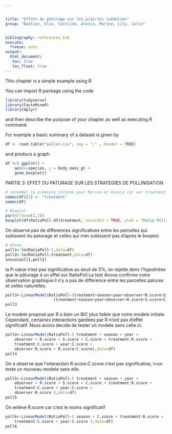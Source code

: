 ```yaml
---


title: "Effets du pâturage sur les prairies suédoises"
group: "Bastien, Elia, Caroline, Alexia, Marine, Lily, Julie" 


bibliography: references.bib
execute: 
  freeze: auto
output: 
  html_document:
   toc: true
   toc_float: true
---
```


This chapter is a simple example using R

You can import R package using the code

```r
library(tidyverse)
library(FactoMineR)
library(dplyr)
```


and then describe the purpose of your chapter as well as executing R command.


For example a basic summary of a dataset is given by 

```r
df <- read.table("pollen.csv", sep = ";" , header = TRUE)
```

and produce a graph

```r
df %>% ggplot() +
	aes(x=species, y = body_mass_g) +
	geom_boxplot()  
```


PARTIE 3: EFFET DU PATURAGE SUR LES STRATEGIES DE POLLINISATION

```r
# renommer la premiere colonne pour Marine et Alexia car var treatment est ?..treatment et pose pblm
names(df)[1] <- "treatment"
names(df)
```

```r
# Boxplot 
par(mfrow=c(1,2))
boxplot(df$RatioPoll~df$treatment, varwidth = TRUE, ylab = "Ratio Pollinisation", xlab = "treatment", col='blue', main = "")

```
On observe pas de differences significatives entre les parcelles qui subissent du paturage et celles qui n'en subissent pas d'apres le boxplot.

```r
# Anova
poll1<-lm(RatioPoll~1,data=df)
poll2<-lm(RatioPoll~treatment,data=df)
anova(poll1,poll2)
```

 la P-value n'est pas significative au seuil de 5%, on rejette donc l'hypothèse que le pâturage à un effet sur RatioPoll.Le test Anova confirme notre observation graphique:il n'y a pas de difference entre les parcelles patures et celles naturelles.

```r
poll3<-LinearModel(RatioPoll~(treatment+season+year+observer+R.score+S.score+C.score)*
                     (treatment+season+year+observer+R.score+S.score+C.score),data=df,selection = "aic")
poll3
```
Le modele proposé par R a bien un BIC plus faible que notre modele initiale. Cependant, certaines interactions gardées par R n'ont pas d'effet significatif. Nous avons decide de tester un modele sans celle ci. 

```r
poll4<-LinearModel(RatioPoll~( treatment + season + year + 
    observer + R.score + S.score + C.score + treatment:R.score + 
    treatment:C.score + year:C.score + 
    observer:R.score + R.score:C.score),data=df)
poll4
```
On a observe que l'interaction R.score:C.score n'est pas significative, i=on teste un nouveau modele sans elle.
```r
poll5<-LinearModel(RatioPoll~( treatment + season + year + 
    observer + R.score + S.score + C.score + treatment:R.score + 
    treatment:C.score + year:C.score + 
    observer:R.score ),data=df)
poll5
```
On enlève R.score car c'est le moins significatif 

```r
poll6<-LinearModel(RatioPoll~( season + C.score + treatment:R.score + 
    treatment:C.score + year:C.score ),data=df)
poll6
```
